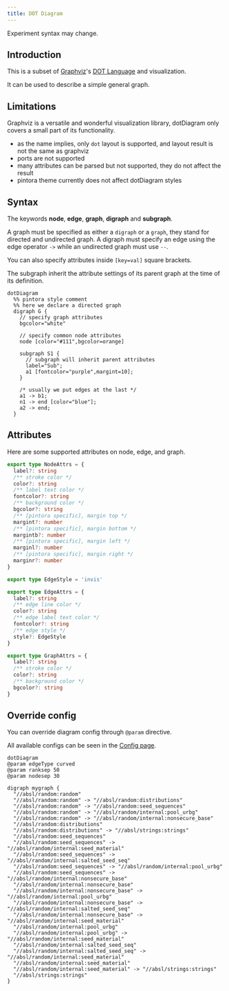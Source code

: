 ```yaml
---
title: DOT Diagram
---
```


<span class="badge badge--info">Experiment</span> syntax may change.

## Introduction

This is a subset of [Graphviz](https://graphviz.org/)'s [DOT Language](https://graphviz.org/doc/info/lang.html) and visualization.

It can be used to describe a simple general graph.

## Limitations

Graphviz is a versatile and wonderful visualization library, dotDiagram only covers a small part of its functionality.

- as the name implies, only `dot` layout is supported, and layout result is not the same as graphviz
- ports are not supported
- many attributes can be parsed but not supported, they do not affect the result
- pintora theme currently does not affect dotDiagram styles

## Syntax

The keywords **node**, **edge**, **graph**, **digraph** and **subgraph**.

A graph must be specified as either a `digraph` or a `graph`, they stand for directed and undirected graph. A digraph must specify an edge using the edge operator `->` while an undirected graph must use `--`.

You can also specify attributes inside `[key=val]` square brackets.

The subgraph inherit the attribute settings of its parent graph at the time of its definition.

```pintora play
dotDiagram
  %% pintora style comment
  %% here we declare a directed graph
  digraph G {
    // specify graph attributes
    bgcolor="white"
    
    // specify common node attributes
    node [color="#111",bgcolor=orange]

    subgraph S1 {
      // subgraph will inherit parent attributes
      label="Sub";
      a1 [fontcolor="purple",margint=10];
    }

    /* usually we put edges at the last */
    a1 -> b1;
    n1 -> end [color="blue"];
    a2 -> end;
  }
```

## Attributes

Here are some supported attributes on node, edge, and graph.

```ts
export type NodeAttrs = {
  label?: string
  /** stroke color */
  color?: string
  /** label text color */
  fontcolor?: string
  /** background color */
  bgcolor?: string
  /** [pintora specific], margin top */
  margint?: number
  /** [pintora specific], margin bottom */
  margintb?: number
  /** [pintora specific], margin left */
  marginl?: number
  /** [pintora specific], margin right */
  marginr?: number
}

export type EdgeStyle = 'invis'

export type EdgeAttrs = {
  label?: string
  /** edge line color */
  color?: string
  /** edge label text color */
  fontcolor?: string
  /** edge style */
  style?: EdgeStyle
}

export type GraphAttrs = {
  label?: string
  /** stroke color */
  color?: string
  /** background color */
  bgcolor?: string
}
```

## Override config

You can override diagram config through `@param` directive.

All available configs can be seen in the [Config page](../configuration/config.md#dot).

```pintora play
dotDiagram
@param edgeType curved
@param ranksep 50
@param nodesep 30

digraph mygraph {
  "//absl/random:random"
  "//absl/random:random" -> "//absl/random:distributions"
  "//absl/random:random" -> "//absl/random:seed_sequences"
  "//absl/random:random" -> "//absl/random/internal:pool_urbg"
  "//absl/random:random" -> "//absl/random/internal:nonsecure_base"
  "//absl/random:distributions"
  "//absl/random:distributions" -> "//absl/strings:strings"
  "//absl/random:seed_sequences"
  "//absl/random:seed_sequences" -> "//absl/random/internal:seed_material"
  "//absl/random:seed_sequences" -> "//absl/random/internal:salted_seed_seq"
  "//absl/random:seed_sequences" -> "//absl/random/internal:pool_urbg"
  "//absl/random:seed_sequences" -> "//absl/random/internal:nonsecure_base"
  "//absl/random/internal:nonsecure_base"
  "//absl/random/internal:nonsecure_base" -> "//absl/random/internal:pool_urbg"
  "//absl/random/internal:nonsecure_base" -> "//absl/random/internal:salted_seed_seq"
  "//absl/random/internal:nonsecure_base" -> "//absl/random/internal:seed_material"
  "//absl/random/internal:pool_urbg"
  "//absl/random/internal:pool_urbg" -> "//absl/random/internal:seed_material"
  "//absl/random/internal:salted_seed_seq"
  "//absl/random/internal:salted_seed_seq" -> "//absl/random/internal:seed_material"
  "//absl/random/internal:seed_material"
  "//absl/random/internal:seed_material" -> "//absl/strings:strings"
  "//absl/strings:strings"
}
```
